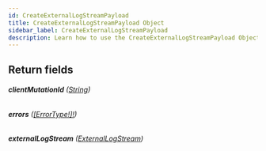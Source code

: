 ```yaml
---
id: CreateExternalLogStreamPayload
title: CreateExternalLogStreamPayload Object
sidebar_label: CreateExternalLogStreamPayload
description: Learn how to use the CreateExternalLogStreamPayload Object for Prismatic's API.
---
```


## Return fields

###### <b>clientMutationId</b> ([String](api/schema/scalar/String.mdx))

###### <b>errors</b> ([[ErrorType!]!](api/schema/object/ErrorType.mdx))

###### <b>externalLogStream</b> ([ExternalLogStream](api/schema/object/ExternalLogStream.mdx))
